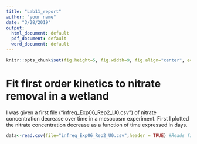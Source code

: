 ```yaml
---
title: "Lab11_report"
author: "your name"
date: "3/28/2019"
output:
  html_document: default
  pdf_document: default
  word_document: default
---
```


```r
knitr::opts_chunk$set(fig.height=5, fig.width=9, fig.align="center", echo = FALSE)
```

# Fit first order kinetics to nitrate removal in a wetland

I was given a first file ("infreq_Exp06_Rep2_U0.csv") of nitrate concentration decrease over time in a mesocosm experiment. First I plotted the nitrate concentration decrease as a function of time expressed in days.

```r
data<-read.csv(file="infreq_Exp06_Rep2_U0.csv",header = TRUE) #Reads file into table format

```

